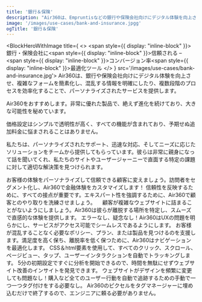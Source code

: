 ```yaml
---
title: '銀行＆保険'
description: "Air360は、Empruntisなどの銀行や保険会社向けにデジタル体験を向上させ、複雑なフォームを簡素化し、混乱する情報を明確にしたり、複数段階のプロセスを効率化することで、各ユーザーのニーズに合わせたスムーズなカスタマージャーニーを作り出します。"
image: '/images/use-cases/bank-and-insurance.jpgg'
ogTitle: '銀行＆保険'
---
```


<BlockHeroWithImage title={
    <>
      <span style={{ display: "inline-block" }}>銀行・保険会社に</span><span style={{ display: "inline-block" }}>信頼される –</span><span style={{ display: "inline-block" }}>コンバージョン率</span><span style={{ display: "inline-block" }}>最適化ツール</span>
    </>
  } src='/images/use-cases/bank-and-insurance.jpg'>
  Air360は、銀行や保険会社向けにデジタル体験を向上させ、複雑なフォームを簡素化し、混乱する情報を明確にしたり、複数段階のプロセスを効率化することで、パーソナライズされたサービスを提供します。
</BlockHeroWithImage>

<ShowcaseLogos>
  <Empruntis />
  <Immobilier />
</ShowcaseLogos>

<BlockTestimonial name='Empruntis' src='/logo-brand/empruntis.svg'>
Air360をおすすめします。非常に優れた製品で、絶えず進化を続けており、大きな可能性を秘めています。

価格設定はシンプルで透明性が高く、すべての機能が含まれており、予期せぬ追加料金に悩まされることはありません。

私たちは、パーソナライズされたサポート、迅速な対応、そしてニーズに応じたソリューションをチームから提供してもらっています。彼らは非常に親身になって話を聞いてくれ、私たちのサイトやユーザージャーニーで直面する特定の課題に対して適切な解決策を見つけられます。
</BlockTestimonial>

<SlideFeature title='Air360で銀行・保険会社の成長を加速'>
  <Slide title='コンバージョンにつながる体験を' src='/images/use-cases/slides/slide1.webp' shadow={false}>
    お客様の体験をパーソナライズして信頼できる顧客に変えましょう。訪問者をセグメント化し、Air360で金融体験をカスタマイズします！
  </Slide>
  <Slide title='各ページの最高のバージョンを' src='/images/use-cases/slides/slide2.webp' shadow={false}>
    信頼性を反映するために、すべての接点が重要です。エキスパート性を強調するために、Air360で顧客とのやり取りを洗練させましょう。
  </Slide>
  <Slide title='購入体験をシンプルに' src='/images/use-cases/slides/slide3.webp' shadow={false}>
   　顧客が複雑なウェブサイトに詰まることがないようにしましょう。Air360は彼らが離脱する場所を特定し、スムーズで直感的な体験を提供します。
  </Slide>
  <Slide title='サイトをスムーズに運営' src='/images/use-cases/slides/slide4.webp' shadow={false}>
    エラーなし、疑念なし！Air360はUXの問題を明らかにし、サービスがアクセス可能でシームレスであるようにします。
  </Slide>
  <Slide title='お客様の幸せを第一に' src='/images/use-cases/slides/slide5.webp' shadow={false}>
    お客様が混乱することなく必要なポリシー、プラン、または製品を見つけるのを支援します。満足度を高く保ち、離脱率を低く保つために、Air360はナビゲーションを最適化します。
  </Slide>
</SlideFeature>

<GalleryBlocks title='Air360の強み'>
  <Block title='自動トラッキング' icon='robot-astromech' color='orange'>
    CSS＆html要素を使用して、すべてのクリック、スクロール、ページビュー、タップ、ユーザーインタラクションを自動でトラッキングします。
  </Block>
  <Block title='すぐに分析を開始' icon='bolt' color='purple'>
    5分の初期設定ですぐに分析を開始できるので、時間を無駄にせずウェブサイト改善のインサイトを発見できます。
  </Block>
  <Block title='タグ不要' icon='tag' color='orange'>
    ウェブサイトがデザインを頻繁に変更しても問題なし！購入など全てのユーザー行動を自動で追跡するための手動で一つ一つタグ付けをする必要なし。
  </Block>
  <Block title='ノーコード' icon='code' color='purple'>
    Air360のピクセルをタグマネージャーに埋め込むだけで終了するので、エンジニアに頼る必要がありません。
  </Block>
</GalleryBlocks>

<BlockSection lp>
  <LaundryList lang="ja" items={['コンバージョンにつながる体験を', '各ページの最高のバージョンを', '購入体験をシンプルに', 'サイトをスムーズに運営', 'お客様の幸せを第一に']} />
</BlockSection>

<BlockFeature title='最高のユーザーエクスペリエンスを作成するために必要なすべて'>
  <Feature name='自動トラッキング' icon='robot-astromech' />
  <Feature name='カスタムデータ収集' icon='database' />
  <Feature name='ノーコードエラー検出' icon='message-exclamation' />
  <Feature name='高度なセグメント' icon='square-kanban' />
  <Feature name='ファネル分析' icon='filter-circle-dollar' />
  <Feature name='ユーザージャーニー' icon='cart-shopping' />
  <Feature name='ページ上の分析' icon='user-magnifying-glass' />
  <Feature name='セッション再生' icon='clapperboard-play' />
</BlockFeature>

<BlockSection className='mb-15'>
  <IncreaseConversionWrapper />
</BlockSection>
